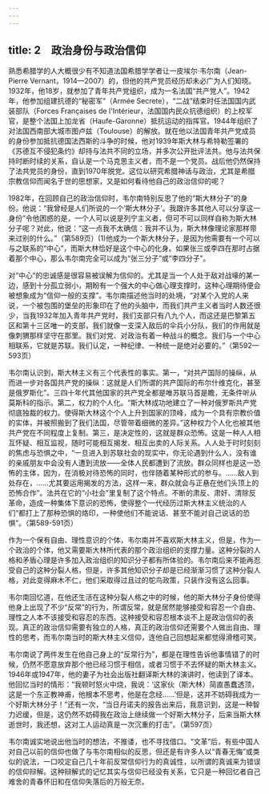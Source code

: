 ```yaml
---
---
---
```

title: 2　政治身份与政治信仰
---




熟悉希腊学的人大概很少有不知道法国希腊学学者让一皮埃尔·韦尔南（Jean-Pierre Vernant，1914—2007）的，但他的共产党员经历却未必广为人们知晓。1932年，他18岁，就参加了青年共产党组织，成为一名法国“共产党人”。1942年，他参加组建抗德的“秘密军”（Armée Secrete），“二战”结束时任法国国内武装部队（Forces Françaises de l'Intérieur，法国国内民众抗德组织）的上校军官，是整个法国上加龙省（Haufe-Garonne）抵抗运动的指挥官。1944年组织了对法国西南部大城市图卢兹（Toulouse）的解放。就在他以法国青年共产党成员的身份参加抵抗德国法西斯的斗争的时候，他对1939年斯大林与希特勒签署的《苏德互不侵犯条约》却持与法共不同的立场，并多次公开批评法共。他与法共保持时断时续的关系，自认是一个马克思主义者，而不是一个党员。战后他仍然保持了法共党员的身份，直到1970年脱党。这位以研究希腊神话与政治，尤其是希腊宗教信仰而闻名于世的思想家，又是如何看待他自己的政治信仰的呢？

1982年，在回顾自己的政治信仰时，韦尔南特别反思了他的“斯大林分子”的身份。他说：“我曾经是人们所说的一个‘斯大林分子’。我跟许多其他人可以分享这一身份”令他困惑的是，一个人可以说是列宁主义者，但可不可以同样自称为斯大林分子呢？对此，他说：“这一点我不太确信：我并不认为，斯大林像理论家那样带来过别的什么。”（第589页）(1)他成为一个斯大林分子，是因为他需要有一个可以与之联系的“中心”，而斯大林恰好是这个中心的化身。如果张三或李四在那时占据着那个中心，那么韦尔南完全可以成为“张三分子”或“李四分子”。

对“中心”的忠诚感是很容易被误解为信仰的。尤其是当一个人处于敌对战壕的某一边，感到十分孤立弱小，期盼有一个强大的中心做心理支撑时，这种心理期待便会被想象成为“信仰一般的支撑”。韦尔南描述他当时的处境，“对某个入党的人来说，一个被包围的堡垒的形象印在了他的头脑中，而我们共产主义者当时人数还很少，当我1932年加入青年共产党时，我们支部只有八九个人，而这还是巴黎第五区和第十三区唯一的支部，我们就像一支深入敌后的伞兵小分队，我们的作用就是像刺猬那样坚守在那里。我们对党、对政治有着一种战斗的概念。我们与一个中心相联系，它就是苏联。我们认定，一种纪律、一种统一是绝对必要的。”（第592—593页）

韦尔南认识到，斯大林主义有三个代表性的事实。第一，“对共产国际的操纵，从而进一步对各国共产党的操纵：这就是人们所谓的共产国际的布尔什维克化，甚至是俄罗斯化”。三四十年代其他国家的共产党全都是唯苏联马首是瞻，无条件听从莫斯科的指示。第二，权力的个人化。“斯大林成功地建立了一种对俄罗斯共产党彻底独裁的权力。使得斯大林这个个人上升到国家的顶峰，成为一个具有宗教价值的实体，并被照搬到了我们法国，尽管带着细微的差异。”这种权力个人化也被其他共产党在不同程度上复制。第三，是决定性的，这就是群众恐怖。这是一种人人相互怀疑、相互监视，随时可能相互揭发、相互出卖的人际关系。人人处于时时刻刻的焦虑与恐惧之中，“一旦进入到苏联社会的现实中，你无论遇到什么人，没有谁的亲戚朋友中会没有人遭到流放——全体人民都遭到了流放。群众同样也是这一恐怖的主体，因为，在消极对待恐怖的同时，也伴随着某种形式的参与。……敌人到处存在，……尤其要运用揭发的方法，这样一来，群众就会与正悬在他们头顶上的恐怖合作”。法共在它的“小社会”里复制了这个特点。不断的肃反、肃奸、清除反革命，造成一种集体下意识的恐怖，使得整个一代经历过斯大林主义统治的人们“都打上了那种恐惧的烙印，一种使他们不能说话、甚至不能对自己说话的恐惧”。（第589-591页）

作为一个保有自由、理性意识的个体，韦尔南并不喜欢斯大林主义，但是，作为一个政治的个体，他又需要斯大林所代表的那个政治组织的支撑力量。这种分裂的人格和矛盾心理是许多加入政治组织的知识分子都有所体验的。韦尔南后来不能再忍受自己的这种分裂人格，但是，许多其他知识分子却是已经渐渐习惯了这种分裂人格，对此变得麻木不仁，他们采取得过且过的鸵鸟政策，只装作没有这么回事。

韦尔南回忆道，在他还生活在这种分裂人格之中的时候，他的斯大林分子身份使得他身上出现了不少“反常”的行为，所谓反常，就是居然能够接受和容忍一个自由、理性之人本不该接受和容忍的东西。这种接受和容忍根本谈不上是政治信仰的表现。真正的政治信仰需要有独立的人格，真正的政治信仰还需要个人做出自由、理性的思考，而韦尔南当时的斯大林主义信仰，连他自己回想起来都觉得滑稽可笑。

韦尔南说了两件发生在他自己身上的“反常行为”，都是在理性告诉他事情错了的时候，仍然不愿意放弃那个他已经习惯于相信，或者习惯于不去怀疑的斯大林主义。1946年或1947年，他的妻子为社会出版社翻译斯大林的演讲时，他读到了译本。他回忆当时的情形：“我顿时怒火中烧，我说：‘这家伙（斯大林）简直愚蠢透顶，这是一个东正教神甫，他根本不思考，他是在念经……’但是，这并不妨碍我成为一个好斯大林分子！”还有一次，“当日丹诺夫的报告出来后，我意识到，这是一种智力迟缓，但是，这仍然不妨碍我在政治上继续做一个好斯大林分子，后来当斯大林逝世时，我还想，这对工人运动真是一次沉重的打击”。（第597页）

韦尔南诚实地说出他当时的想法，不推诿，也不寻找借口。“文革”后，有些中国人对自己以前的信仰也做了与韦尔南相似的反思，但还是有许多人以“青春无悔”或类似的说法，一口咬定自己几十年前反常信仰行为的真诚性，以所谓的真诚来为错误的信仰辩解。这种辩解式的记忆其实与信仰已经没有关系，它只是一种回忆者自己难舍的青春怀旧和在信仰失落后的万般无奈。